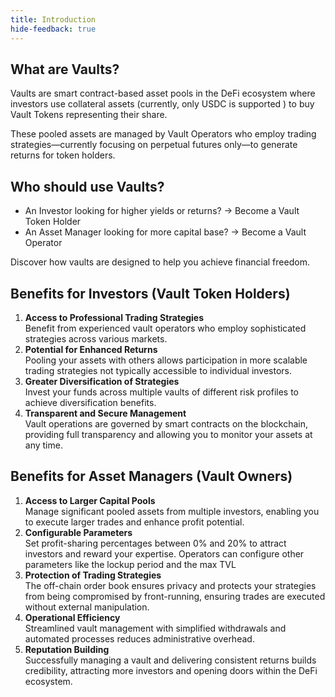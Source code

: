 ```yaml
---
title: Introduction
hide-feedback: true
---
```

## What are Vaults?

Vaults are smart contract-based asset pools in the DeFi ecosystem where investors use collateral assets (currently, only USDC is supported ) to buy Vault Tokens representing their share.

These pooled assets are managed by Vault Operators who employ trading strategies—currently focusing on perpetual futures only—to generate returns for token holders.



## Who should use Vaults?

* An Investor looking for higher yields or returns? -> Become a Vault Token Holder
* An Asset Manager looking for more capital base? -> Become a Vault Operator

Discover how vaults are designed to help you achieve financial freedom.



## Benefits for Investors (Vault Token Holders)

1. **Access to Professional Trading Strategies**\
   Benefit from experienced vault operators who employ sophisticated strategies across various markets.
2. **Potential for Enhanced Returns**\
   Pooling your assets with others allows participation in more scalable trading strategies not typically accessible to individual investors.
3. **Greater Diversification of Strategies**\
   Invest your funds across multiple vaults of different risk profiles to achieve diversification benefits.
4. **Transparent and Secure Management**\
   Vault operations are governed by smart contracts on the blockchain, providing full transparency and allowing you to monitor your assets at any time.



## Benefits for Asset Managers (Vault Owners)

1. **Access to Larger Capital Pools**\
   Manage significant pooled assets from multiple investors, enabling you to execute larger trades and enhance profit potential.
2. **Configurable Parameters**\
   Set profit-sharing percentages between 0% and 20% to attract investors and reward your expertise. Operators can configure other parameters like the lockup period and the max TVL
3. **Protection of Trading Strategies**\
   The off-chain order book ensures privacy and protects your strategies from being compromised by front-running, ensuring trades are executed without external manipulation.
4. **Operational Efficiency**\
   Streamlined vault management with simplified withdrawals and automated processes reduces administrative overhead.
5. **Reputation Building**\
   Successfully managing a vault and delivering consistent returns builds credibility, attracting more investors and opening doors within the DeFi ecosystem.
